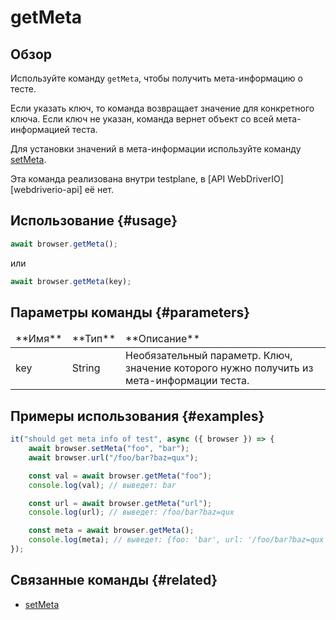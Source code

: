 
# getMeta

## Обзор

Используйте команду `getMeta`, чтобы получить мета-информацию о тесте.

Если указать ключ, то команда возвращает значение для конкретного ключа.
Если ключ не указан, команда вернет объект со всей мета-информацией теста.

Для установки значений в мета-информации используйте команду [setMeta](./setMeta).

<Admonition type="info">
    Эта команда реализована внутри testplane, в [API WebDriverIO][webdriverio-api] её нет.
</Admonition>

## Использование {#usage}

```javascript
await browser.getMeta();
```

или

```javascript
await browser.getMeta(key);
```

## Параметры команды {#parameters}

<table>
<thead>
<tr><td>**Имя**</td><td>**Тип**</td><td>**Описание**</td></tr>
</thead>
<tbody>
<tr><td>key</td><td>String</td><td>Необязательный параметр. Ключ, значение которого нужно получить из мета-информации теста.</td></tr>

</tbody>
</table>

## Примеры использования {#examples}

```javascript
it("should get meta info of test", async ({ browser }) => {
    await browser.setMeta("foo", "bar");
    await browser.url("/foo/bar?baz=qux");

    const val = await browser.getMeta("foo");
    console.log(val); // выведет: bar

    const url = await browser.getMeta("url");
    console.log(url); // выведет: /foo/bar?baz=qux

    const meta = await browser.getMeta();
    console.log(meta); // выведет: {foo: 'bar', url: '/foo/bar?baz=qux'}
});
```

## Связанные команды {#related}

-   [setMeta](./setMeta)

[webdriverio-api]: https://webdriver.io/docs/api
